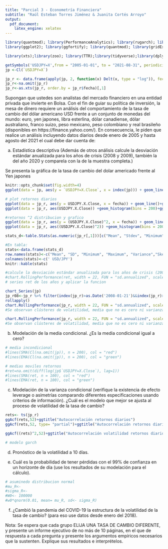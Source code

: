 ```yaml
---
title: "Parcial 3 - Econometría Financiera"
subtitle: "Raúl Esteban Torres Jiménez & Juanita Cortés Arroyo"
output: 
  pdf_document:
    latex_engine: xelatex
---
```


```r
library(quantmod); library(PerformanceAnalytics); library(rugarch); library(dplyr)
library(ggplot2); library(ggfortify); library(quantmod); library(gridExtra); library(forecast); library(cowplot); library(urca); library(timeDate); library(TSstudio); library(fBasics); library(randtests); library(vrtest)

library(xts);library(zoo); library(TTR);library(tidyverse);library(dplyr); library(stats); library(greybox); library(smooth);library(PerformanceAnalytics); library(rugarch)

getSymbols('USDJPY=X',from = "2005-01-01", to = "2021-08-31", periodicity = "daily")
jp <-Cl(`USDJPY=X`)

jp_r <- data.frame(apply(jp, 2, function(x) Delt(x, type = "log")), fecha = index(jp))
jp_r<-na.omit(jp_r)
jp_r<-as.xts(jp_r, order.by = jp_r$fecha)[,1]
```

Supongan que ustedes son analistas del mercado financiero en una entidad privada que invierte en Bolsa. Con el fin de guiar su política de inversión, la mesa de dinero requiere un análisis del comportamiento de la tasa de cambio del dólar americano USD frente a un conjunto de monedas del mundo: euro, yen japones, libra esterlina, dólar canadiense, dólar australiano, franco suizo, peso mexicano, peso colombiano y real brasileño (disponibles en https://finance.yahoo.com/). En consecuencia, le piden que realice un análisis incluyendo datos diarios desde enero de 2005 y hasta agosto del 2021 el cual debe dar cuenta de:

  a. Estadística descriptiva (Además de otros análisis calcule la desviación estándar anualizada para los años de crisis (2008 y 2009), también la del año 2020 y comparela con la de la muestra completa.)
  
Se presenta la gráfica de la tasa de cambio del dolar americado \textbf{USD} frente al Yen japones \textbf{JPY}

```r
knitr::opts_chunk$set(fig.width=4) 
ggplot(data = jp, aes(y = `USDJPY=X.Close`, x = index(jp))) + geom_line()+ggtitle("Tasa de cambio USD-JPY")+ labs(x = "Fecha",y = "USD/JPY") 

```

```r
# plot retornos diarios 
ggplot(data = jp_r, aes(y = USDJPY.X.Close, x = fecha)) + geom_line()+ggtitle("Retornos diarios USD/JPY")+ labs(x = "Fecha",y = " Retornos USD/JPY") 
ggplot(data = jp_r, aes(USDJPY.X.Close)) +geom_histogram(bins = 200)+ggtitle("Distrubución retornos diarios")+ labs(x = " ",y = " ") 

```
```r
#retornos ^2 distribucion y grafico
ggplot(data = jp_r, aes(y = (USDJPY.X.Close)^2, x = fecha)) + geom_line()+ggtitle("Volatilidad retornos USD/JPY")+ labs(x = "Fecha",y = "volatilidad retornos USD/JPY") 
ggplot(data = jp_r, aes((USDJPY.X.Close)^2)) +geom_histogram(bins = 200) +ggtitle("Distribución volatilidad retornos USD/JPY")+ labs(x = "",y = "") 
```


```r
stats_d<-table.Stats(as.numeric(jp_r[,1]))[c("Mean", "Stdev", "Minimum", "Maximum", "Variance","Skewness","Kurtosis"),]

#En tabla:
stats<-data.frame(stats_d)
row.names(stats)<-c("Mean", "SD", "Minimum", "Maximum", "Variance","Skewness","Kurtosis")
colnames(stats)<-c(' USD/JPY')
knitr::kable(stats)
```
```r
#calcule la desviación estándar anualizada para los años de crisis (2008 y 2009), también la del año 2020 y comparela con la de la muestra completa 
#chart.RollingPerformance(ret, width = 22, FUN = "sd.annualized", scale = 252, main = "One month rolling volatility")
# series ret de los años y aplicar la funcion 
```

```r
chart_Series(jp)
jp_r08<-jp_r %>% filter(index(jp_r)>as.Date('2008-01-21')&&index(jp_r)>as.Date('2013-12-21'))
rollapply()
chart.RollingPerformance(jp_r, width = 22, FUN = "sd.annualized", scale = 252, main = "One month rolling volatility")
#Se observan clústeres de volatilidad, media que no es cero ni varianza constante => modelar volatilidad.
```

```r
chart.RollingPerformance(jp_r, width = 22, FUN = "sd.annualized", scale = 252, main = "One month rolling volatility")
#Se observan clústeres de volatilidad, media que no es cero ni varianza constante => modelar volatilidad.
```
  b. Modelación de la media condicional. ¿Es la media condicional igual a cero?
```r
# media incondicional 
#lines(SMA(Cl(na.omit(jp)), n = 200), col = "red")
#lines(EMA(Cl(na.omit(jp)), n = 200), col = "green")

```

```r
# medias moviles retornos
#ret=na.omit(diff(log(jp$`USDJPY=X.Close`), lag=1))
#lines(SMA(ret, n = 100), col = "red")
#lines(EMA(ret, n = 100), col = "green")

```


  
  c. Modelación de la varianza condicional (verifique la existencia de efecto leverage o asimetrías comparando diferentes especificaciones usando criterios de información). ¿Cuál es el modelo que mejor se ajusta al proceso de volatilidad de la tasa de cambio?
  
```r
rets<- ts(jp_r)
ggAcf(rets,52)+ggtitle("Autocorrelación retornos diarios")
ggAcf(rets,52, type= "partial")+ggtitle("Autocorrelación retornos diarios")

```

```r
ggAcf((rets)^2,52)+ggtitle("Autocorrelación volatilidad retornos diarios")

```
```r
# modelo garch
```
 
 
  d. Pronóstico de la volatilidad a 10 días.
  
  e. Cuál es la probabilidad de tener pérdidas con el 99% de confianza en un horizonte de día (use los resultados de su modelación para el cálculo).
  
```r
# asuminedo distribucion normal
#mu_R<- 
#sigma_R<- 
#W0<- 100000
#w0*qnorm(0.01, mean= mu_R, sd<- sigma_R)
```
  
  f. ¿Cambió la pandemia del COVID-19 la estructura de la volatilidad de la tasa de cambio? (para eso use datos desde enero del 2018).
  

Nota: Se espera que cada grupo ELIJA UNA TASA DE CAMBIO DIFERENTE, y presente un informe ejecutivo de no más de 10 páginas, en el que de respuesta a cada pregunta y presente los argumentos empíricos necesarios que la sustenten. Explique sus resultados e interprételos.

